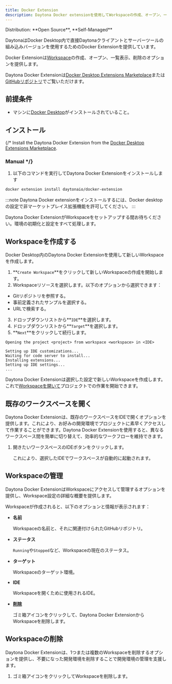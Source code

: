 ```yaml
---
title: Docker Extension
description: Daytona Docker extensionを使用してWorkspaceの作成、オープン、一覧表示、削除を行う方法を学びます。
---
```



<Label>
  Distribution: **Open Source**, **Self-Managed**
</Label>

DaytonaはDocker Desktop内で直接Daytonaクライアントとサーバーツールの組み込みバージョンを使用するためのDocker Extensionを提供しています。

Docker Extensionは[Workspace](/docs/ja/usage/workspaces)の作成、オープン、一覧表示、削除のオプションを提供します。

Daytona Docker Extensionは[Docker Desktop Extensions Marketplace](https://open.docker.com/extensions/marketplace?extensionId=daytonaio/docker-extension&tag=0.44.0)または[GitHubリポジトリ](https://open.docker.com/extensions/marketplace?extensionId=daytonaio/docker-extension&tag=0.44.0)でご覧いただけます。

## 前提条件

- マシンに[Docker Desktop](https://www.docker.com/products/docker-desktop)がインストールされていること。

## インストール

{/* Install the Daytona Docker Extension from the [Docker Desktop Extensions Marketplace](https://open.docker.com/extensions/marketplace?extensionId=daytonaio/docker-extension&tag=0.44.0).

### Manual */}

1. 以下のコマンドを実行してDaytona Docker Extensionをインストールします

```sh
docker extension install daytonaio/docker-extension
```

:::note
Daytona Docker extensionをインストールするには、Docker desktopの設定で非マーケットプレイス拡張機能を許可してください。
:::

Daytona Docker ExtensionがWorkspaceをセットアップする間お待ちください。環境の初期化と設定をすべて処理します。

## Workspaceを作成する

Docker Desktop内のDaytona Docker Extensionを使用して新しいWorkspaceを作成します。

1. **`Create Workspace`**をクリックして新しいWorkspaceの作成を開始します。
2. Workspaceリソースを選択します。以下のオプションから選択できます：

- Gitリポジトリを参照する。
- 事前定義されたサンプルを選択する。
- URLで検索する。

3. ドロップダウンリストから**`IDE`**を選択します。
4. ドロップダウンリストから**`Target`**を選択します。
5. **`Next`**をクリックして続行します。

```text
Opening the project <project> from workspace <workspace> in <IDE>

Setting up IDE customizations...
Waiting for code server to install...
Installing extensions...
Setting up IDE settings...
...
```

Daytona Docker Extensionは選択した設定で新しいWorkspaceを作成します。これで[Workspaceを開いて](#open-an-existing-workspace)プロジェクトでの作業を開始できます。

## 既存のワークスペースを開く

Daytona Docker Extensionは、既存のワークスペースをIDEで開くオプションを提供します。これにより、お好みの開発環境でプロジェクトに素早くアクセスして作業することができます。Daytona Docker Extensionを使用すると、異なるワークスペース間を簡単に切り替えて、効率的なワークフローを維持できます。

1. 開きたいワークスペースのIDEボタンをクリックします。

    これにより、選択したIDEでワークスペースが自動的に起動されます。

## Workspaceの管理

Daytona Docker ExtensionはWorkspaceにアクセスして管理するオプションを提供し、Workspace設定の詳細な概要を提供します。

Workspaceが作成されると、以下のオプションと情報が表示されます：

- **名前**

    Workspaceの名前と、それに関連付けられたGitHubリポジトリ。

- **ステータス**

    `Running`や`Stopped`など、Workspaceの現在のステータス。

- **ターゲット**

    Workspaceのターゲット環境。

- **IDE**

    Workspaceを開くために使用されるIDE。

- [**削除**](#delete-a-workspace)

    ゴミ箱アイコンをクリックして、Daytona Docker ExtensionからWorkspaceを削除します。

## Workspaceの削除

Daytona Docker Extensionは、1つまたは複数のWorkspaceを削除するオプションを提供し、不要になった開発環境を削除することで開発環境の管理を支援します。

1. ゴミ箱アイコンをクリックしてWorkspaceを削除します。
